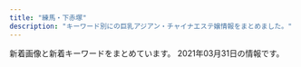 ```yaml
---
title: "練馬・下赤塚"
description: "キーワード別にの巨乳アジアン・チャイナエステ嬢情報をまとめました。"
---
```


新着画像と新着キーワードをまとめています。
2021年03月31日の情報です。

<DmmAffiliateIns />
<KeywordTable
  shops={
    [
    {
        "img_links": [
            "http://www.bishoujo.relaxmens.com/images/top01.png",
            "http://www.bishoujo.relaxmens.com/images/tel.png",
            "http://www.bishoujo.relaxmens.com/images/osusume01.png",
            "http://www.bishoujo.relaxmens.com/images/nav-001.png",
            "http://www.bishoujo.relaxmens.com/photo_news/upimg/69006605d742b90036_1.jpg",
            "http://www.bishoujo.relaxmens.com/images/nav-003.png",
            "http://www.bishoujo.relaxmens.com/photo_news/upimg/69006605d742b90036_2.jpg",
            "http://www.bishoujo.relaxmens.com/files/008.jpg",
            "http://www.bishoujo.relaxmens.com/images/nav-005.png",
            "http://www.bishoujo.relaxmens.com/files/004.jpg",
            "http://www.bishoujo.relaxmens.com/images/nav-002.png",
            "http://www.bishoujo.relaxmens.com/images/nav-004.png",
            "http://www.bishoujo.relaxmens.com/images/top003.png",
            "http://www.bishoujo.relaxmens.com/files/007.jpg",
            "http://www.bishoujo.relaxmens.com/files/006.jpg",
            "http://www.bishoujo.relaxmens.com/images/top02-left.png",
            "http://www.bishoujo.relaxmens.com/photo_news/upimg/69006605d742b90036_0.jpg",
            "http://www.bishoujo.relaxmens.com/images/nav-006.png"
        ],
        "station": "\u7df4\u99ac\u99c5\u897f\u53e3",
        "url": "http://www.bishoujo.relaxmens.com/",
        "keywords": {},
        "name": "\u7f8e\u5c11\u5973\u5b66\u5712"
    },
    {
        "name": "\u30b9\u30a6\u30a3\u30fc\u30c8",
        "keywords": {},
        "img_links": [
            "http://www.es-yas.click/images/staff_t.jpg",
            "http://www.es-yas.click/images/interior_t.jpg",
            "http://www.es-yas.click/images/head.jpg",
            "http://www.es-yas.click/images/int1.png",
            "http://www.es-yas.click/images/ac1.png",
            "http://www.es-yas.click/images/1.jpg",
            "http://www.es-yas.click/images/tel.jpg",
            "http://www.es-yas.click/images/sirase.jpg",
            "http://www.es-yas.click/images/3.jpg",
            "http://www.es-yas.click/images/sys2.png",
            "http://www.es-yas.click/images/news.jpg",
            "http://www.es-yas.click/images/2.jpg",
            "http://www.es-yas.click/img/riri1.jpg",
            "http://www.es-yas.click/images/sys1.png",
            "http://www.es-yas.click/images/s1.png",
            "http://www.es-yas.click/img/mari1.jpg",
            "http://www.es-yas.click/images/newface.png",
            "http://www.es-yas.click/images/int2.png",
            "http://www.es-yas.click/images/info.png",
            "http://www.es-yas.click/img/sayuri1.jpg",
            "http://www.es-yas.click/images/mobile.jpg"
        ],
        "url": "http://www.es-yas.click/",
        "station": "\u4e2d\u6751\u6a4b\u99c5\u5357\u53e3"
    },
    {
        "keywords": {},
        "url": "http://sh-dafei.work/",
        "img_links": [
            "http://sh-dafei.work/uploads/171031/1-1G0311G531445.jpg",
            "http://sh-dafei.work/uploads/200117/1-20011G614144B.jpg",
            "http://sh-dafei.work/uploads/190130/1-1Z130162635508.jpg",
            "http://sh-dafei.work/uploads/181206/1-1Q2061253211D.jpg",
            "http://sh-dafei.work/uploads/180612/1-1P6121601061c.jpg",
            "http://sh-dafei.work/uploads/201002/1-201002144Z11V.jpg",
            "http://sh-dafei.work/uploads/181206/1-1Q2061249563O.jpg",
            "http://sh-dafei.work/uploads/181207/1-1Q20G35320X0.png",
            "http://sh-dafei.work/uploads/181206/1-1Q2061250494E.jpg",
            "http://sh-dafei.work/uploads/190924/1-1Z924151334121.jpg",
            "http://sh-dafei.work/templets/default/pc/picture/staffs.png",
            "http://sh-dafei.work/uploads/180612/1-1P612160029349.jpg",
            "http://sh-dafei.work/templets/default/pc/picture/face.png",
            "http://sh-dafei.work/uploads/180227/1-1P22G40S5448.jpg",
            "http://sh-dafei.work/uploads/171031/1-1G0311G505933.jpg",
            "http://sh-dafei.work/uploads/allimg/180612/1-1P612160305350.jpg",
            "http://sh-dafei.work/uploads/210326/1-210326140613257.jpg",
            "http://sh-dafei.work/uploads/181214/1-1Q214154222511.jpg",
            "http://sh-dafei.work/uploads/200612/1-200612154534W8.jpg",
            "http://sh-dafei.work/uploads/191115/1-191115132040J2.jpg",
            "http://sh-dafei.work/uploads/190809/1-1ZP9125I01S.jpg",
            "http://sh-dafei.work/templets/default/pc/picture/s_news.png",
            "http://sh-dafei.work/templets/default/pc/picture/s_pick.png",
            "http://sh-dafei.work/uploads/190329/1-1Z329151011c7.jpg",
            "http://sh-dafei.work/templets/default/pc/picture/end1.jpg",
            "http://sh-dafei.work/uploads/171031/1-1G0311G4095M.jpg",
            "http://sh-dafei.work/uploads/181206/1-1Q206125154224.jpg",
            "http://sh-dafei.work/uploads/190301/1-1Z30116320A41.jpg",
            "http://sh-dafei.work/uploads/171031/1-1G0311G344914.jpg",
            "http://sh-dafei.work/uploads/171031/1-1G0311G556445.jpg",
            "http://sh-dafei.work/templets/default/pc/picture/s_staff.png",
            "http://sh-dafei.work/uploads/201113/1-20111314213cQ.jpg",
            "http://sh-dafei.work/uploads/181207/1-1Q20G40K63R.jpg",
            "http://sh-dafei.work/uploads/210219/1-210219105500300.jpg"
        ],
        "name": "\u5927\u5983",
        "station": "\u7df4\u99ac\u99c5\u897f\u53e3"
    },
    {
        "url": "http://c-sakura.work/",
        "keywords": {},
        "station": "\u4e0b\u8d64\u585a\u99c5\u5317\u53e3",
        "name": "\u9577\u4e45*\u3061\u3087\u3046\u304d\u3085\u3046",
        "img_links": [
            "http://c-sakura.work/images/sisu.png",
            "http://c-sakura.work/images/staff_t.jpg",
            "http://c-sakura.work/images/sys1.png",
            "http://c-sakura.work/images/2.jpg",
            "http://c-sakura.work/images/int1.png",
            "http://c-sakura.work/img/yuyu1.jpg",
            "http://c-sakura.work/images/mobile.jpg",
            "http://c-sakura.work/images/head.jpg",
            "http://c-sakura.work/images/1.jpg",
            "http://c-sakura.work/images/news.png",
            "http://c-sakura.work/images/3.jpg",
            "http://c-sakura.work/images/tel.jpg",
            "http://c-sakura.work/images/int2.png",
            "http://c-sakura.work/img/yuri1.jpg",
            "http://c-sakura.work/img/ami1.jpg",
            "http://c-sakura.work/images/info.png",
            "http://c-sakura.work/images/interior_t.jpg"
        ]
    },
    {
        "keywords": {
            "88": 2,
            "90": 3,
            "89": 1
        },
        "station": "\u7df4\u99ac\u99c5\u897f\u53e3",
        "name": "\u7df4\u99ac\u306e\u5929\u4f7f",
        "url": "http://ginzaangel.esnavi.work/",
        "img_links": [
            "http://ginzaangel.esnavi.work/staff_t.jpg",
            "http://ginzaangel.esnavi.work/2/uploadimg/1615988934.jpeg",
            "http://ginzaangel.esnavi.work/news.jpg",
            "http://ginzaangel.esnavi.work/sys1.jpg",
            "http://ginzaangel.esnavi.work/2/uploadimg/1615989033.jpeg",
            "http://ginzaangel.esnavi.work/2/uploadimg/1601829474.jpeg",
            "http://ginzaangel.esnavi.work/2/uploadimg/1615989115.jpeg",
            "http://ginzaangel.esnavi.work/head.jpg",
            "http://ginzaangel.esnavi.work/sys2.jpg",
            "http://ginzaangel.esnavi.work/int1.png",
            "http://ginzaangel.esnavi.work/2/uploadimg/1615988408.jpeg",
            "http://ginzaangel.esnavi.work/s1.png",
            "http://ginzaangel.esnavi.work/2/uploadimg/1595657062.jpeg"
        ]
    },
    {
        "url": "http://www.sugatabi.mesthe.com/",
        "name": "\u59ff\u7f8e",
        "img_links": [
            "http://www.sugatabi.mesthe.com/files/006.jpg",
            "http://www.sugatabi.mesthe.com/images/shop/shop03.jpg",
            "http://www.sugatabi.mesthe.com/files/009-02.jpg",
            "http://www.sugatabi.mesthe.com/files/001-02.jpg",
            "http://www.sugatabi.mesthe.com/images/mobile.jpg",
            "http://www.sugatabi.mesthe.com/files/010-02.jpg",
            "http://www.sugatabi.mesthe.com/files/001.jpg",
            "http://www.sugatabi.mesthe.com/images/girl-z2.jpg",
            "http://www.sugatabi.mesthe.com/images/staff_line.png",
            "http://www.sugatabi.mesthe.com/images/bj3.png",
            "http://www.sugatabi.mesthe.com/files/010.jpg",
            "http://www.sugatabi.mesthe.com/files/006-02.jpg",
            "http://www.sugatabi.mesthe.com/files/002.jpg",
            "http://www.sugatabi.mesthe.com/files/004-02.jpg",
            "http://www.sugatabi.mesthe.com/images/link_line.png",
            "http://www.sugatabi.mesthe.com/files/009.jpg",
            "http://www.sugatabi.mesthe.com/files/005-02.jpg",
            "http://www.sugatabi.mesthe.com/images/shop/shop01.jpg",
            "http://www.sugatabi.mesthe.com/images/shop/shop02.jpg",
            "http://www.sugatabi.mesthe.com/images/girl-z1.jpg",
            "http://www.sugatabi.mesthe.com/files/005.jpg",
            "http://www.sugatabi.mesthe.com/images/shop/shop04.jpg",
            "http://www.sugatabi.mesthe.com/files/003.jpg",
            "http://www.sugatabi.mesthe.com/images/top_sche.png",
            "http://www.sugatabi.mesthe.com/files/008.jpg",
            "http://www.sugatabi.mesthe.com/files/004.jpg",
            "http://www.sugatabi.mesthe.com/files/008-02.jpg",
            "http://www.sugatabi.mesthe.com/images/top.jpg",
            "http://www.sugatabi.mesthe.com/files/003-02.jpg",
            "http://www.sugatabi.mesthe.com/files/002-02.jpg"
        ],
        "station": "\u3068\u304d\u308f\u53f0\u99c5\u5357\u53e3",
        "keywords": {
            "C": 2,
            "84": 1,
            "85": 1,
            "86": 3,
            "D": 7,
            "87": 4
        }
    },
    {
        "station": "\u5927\u6cc9\u5b66\u5712\u99c5",
        "url": "http://lachesis.este88.com/",
        "keywords": {
            "88": 1,
            "83": 2,
            "91": 2,
            "95": 1,
            "G": 1,
            "86": 1,
            "84": 1,
            "D": 2,
            "F": 3,
            "80": 1,
            "93": 1,
            "C": 4
        },
        "name": "\u30e9\u30b1\u30b7\u30b9\u5927\u6cc9\u5b66\u5712",
        "img_links": [
            "http://lachesis.este88.com/gals/mao1.jpg",
            "https://lachesis.este88.com/gals/rinnka1.jpg",
            "https://lachesis.este88.com/gals/miku1.jpg",
            "https://lachesis.este88.com/gals/minami1.jpg",
            "https://lachesis.este88.com/images/bg_header3.jpg",
            "http://lachesis.este88.com/gals/miku2.jpg",
            "http://lachesis.este88.com/gals/rinnka4.jpg",
            "http://lachesis.este88.com/gals/aoi2.jpg",
            "https://lachesis.este88.com/gals/itika1.jpg",
            "http://lachesis.este88.com/gals/minami2.jpg",
            "http://lachesis.este88.com/gals/miho1.jpg",
            "https://lachesis.este88.com/gals/maria1.jpg",
            "http://lachesis.este88.com/images/sysh3bar.png",
            "https://lachesis.este88.com/gals/narumi1.jpg",
            "http://momipara.jp/img/link/momi234.jpg",
            "http://lachesis.este88.com/gals/narumi2.jpg",
            "http://lachesis.este88.com/gals/minami1.jpg",
            "http://lachesis.este88.com/gals/mao2.jpg",
            "http://lachesis.este88.com/gals/itika1.jpg",
            "https://lachesis.este88.com/images/info5.jpg",
            "http://lachesis.este88.com/images/bg_header3.jpg",
            "http://lachesis.este88.com/gals/miho3.jpg",
            "http://lachesis.este88.com/gals/narumi1.jpg",
            "http://lachesis.este88.com/gals/rinnka2.jpg",
            "http://lachesis.este88.com/gals/tumugi1.jpg",
            "http://lachesis.este88.com/gals/itika3.jpg",
            "https://lachesis.este88.com/gals/aoi1.jpg",
            "http://lachesis.este88.com/gals/tumugi2.jpg",
            "http://lachesis.este88.com/gals/rinnka1.jpg",
            "http://lachesis.este88.com/images/line.jpg",
            "http://lachesis.este88.com/gals/miku1.jpg",
            "http://lachesis.este88.com/gals/itika2.jpg",
            "http://lachesis.este88.com/gals/aoi1.jpg",
            "http://lachesis.este88.com/gals/miho2.jpg",
            "http://lachesis.este88.com/gals/aoi3.jpg",
            "http://lachesis.este88.com/gals/rinnka3.jpg",
            "http://lachesis.este88.com/images/bg_header.jpg",
            "https://lachesis.este88.com/images/line.jpg",
            "http://lachesis.este88.com/gals/narumi4.jpg",
            "https://lachesis.este88.com/images/sysh3bar.png",
            "http://lachesis.este88.com/gals/maria1.jpg",
            "http://lachesis.este88.com/images/info5.jpg",
            "https://lachesis.este88.com/gals/miho1.jpg",
            "https://lachesis.este88.com/gals/tumugi1.jpg",
            "http://lachesis.este88.com/gals/tumugi3.jpg",
            "https://lachesis.este88.com/images/bg_header.jpg",
            "http://lachesis.este88.com/gals/miku3.jpg",
            "http://lachesis.este88.com/gals/narumi3.jpg",
            "https://lachesis.este88.com/gals/mao1.jpg"
        ]
    },
    {
        "url": "http://ponfu-massage.work/",
        "keywords": {
            "89": 1,
            "D": 9,
            "85": 2,
            "86": 1,
            "88": 4,
            "C": 22,
            "F": 2,
            "84": 1,
            "87": 5,
            "E": 2
        },
        "station": "\u7df4\u99ac\u99c5\u897f\u53e3",
        "name": "\u30dd\u30f3\u30d5\u30fc",
        "img_links": [
            "http://ponfu-massage.work/img/s46.jpg",
            "http://ponfu-massage.work/i/img/sta46.jpg",
            "http://ponfu-massage.work/img/st45.jpg",
            "http://ponfu-massage.work/img/st28.jpg",
            "http://ponfu-massage.work/img/s41.jpg",
            "http://ponfu-massage.work/img/s42.jpg",
            "http://ponfu-massage.work/img/acc9.jpg",
            "http://ponfu-massage.work/img/st43.jpg",
            "http://ponfu-massage.work/img/st38.jpg",
            "http://ponfu-massage.work/img/sta46.jpg",
            "http://ponfu-massage.work/i/img/r3.jpg",
            "http://ponfu-massage.work/img/s47.jpg",
            "http://ponfu-massage.work/i/img/sta42.jpg",
            "http://ponfu-massage.work/img/st46.jpg",
            "http://ponfu-massage.work/img/st35.jpg",
            "http://ponfu-massage.work/img/acc1.jpg",
            "http://ponfu-massage.work/img/acc6.jpg",
            "http://ponfu-massage.work/img/st47.jpg",
            "http://ponfu-massage.work/img/st42.jpg",
            "http://ponfu-massage.work/img/sta30.jpg",
            "http://ponfu-massage.work/i/img/sta41.jpg",
            "http://ponfu-massage.work/i/img/sta24.jpg",
            "http://ponfu-massage.work/img/st39.jpg",
            "http://ponfu-massage.work/img/s39.jpg",
            "http://ponfu-massage.work/img/s30.jpg",
            "http://ponfu-massage.work/img/sta47.jpg",
            "http://ponfu-massage.work/img/st41.jpg",
            "http://ponfu-massage.work/img/sta42.jpg",
            "http://ponfu-massage.work/i/img/sta45.jpg",
            "http://ponfu-massage.work/img/sta41.jpg",
            "http://ponfu-massage.work/img/sta45.jpg",
            "http://ponfu-massage.work/img/sta28.jpg",
            "http://ponfu-massage.work/img/acc8.jpg",
            "http://ponfu-massage.work/img/acc7.jpg",
            "http://ponfu-massage.work/img/sta38.jpg",
            "http://ponfu-massage.work/img/s38.jpg",
            "http://ponfu-massage.work/img/acc5.jpg",
            "http://ponfu-massage.work/i/img/sta39.jpg",
            "http://ponfu-massage.work/i/img/st45.jpg",
            "http://ponfu-massage.work/img/s44.jpg",
            "http://ponfu-massage.work/img/acc2.jpg",
            "http://ponfu-massage.work/img/acc4.jpg",
            "http://ponfu-massage.work/img/sta39.jpg",
            "http://ponfu-massage.work/img/st18.jpg",
            "http://ponfu-massage.work/img/acc3.jpg",
            "http://ponfu-massage.work/i/img/sta43.jpg",
            "http://ponfu-massage.work/img/botton.jpg",
            "http://ponfu-massage.work/img/acc10.jpg",
            "http://ponfu-massage.work/img/sta44.jpg",
            "http://ponfu-massage.work/img/sta43.jpg",
            "http://ponfu-massage.work/img/sta35.jpg",
            "http://ponfu-massage.work/i/img/r4.jpg",
            "http://ponfu-massage.work/i/img/sta38.jpg",
            "http://ponfu-massage.work/i/img/sta47.jpg",
            "http://ponfu-massage.work/i/img/sta44.jpg",
            "http://ponfu-massage.work/img/s45.jpg",
            "http://ponfu-massage.work/i/img/sta30.jpg",
            "http://ponfu-massage.work/i/img/r2.jpg",
            "http://ponfu-massage.work/img/s43.jpg",
            "http://ponfu-massage.work/img/campian.jpg",
            "http://ponfu-massage.work/img/st30.jpg",
            "http://ponfu-massage.work/i/img/sta28.jpg",
            "http://ponfu-massage.work/i/img/r1.jpg",
            "http://ponfu-massage.work/img/st44.jpg"
        ]
    },
    {
        "name": "\u512a\u30fb\u7f8e",
        "url": "http://rose.este.work/",
        "img_links": [
            "http://rose.este.work/r5.jpg",
            "http://rose.este.work/index-24.htm.jpg",
            "http://rose.este.work/r1.jpg",
            "http://rose.este.work/index-26.htm.jpg",
            "http://rose.este.work/r4.jpg",
            "http://rose.este.work/index-25.htm.jpg",
            "http://rose.este.work/sys1.png",
            "http://rose.este.work/resize_250.png",
            "http://rose.este.work/resize_1500-450.jpg",
            "http://rose.este.work/r3.jpg",
            "http://rose.este.work/totop.png",
            "http://rose.este.work/unnamed.png",
            "http://rose.este.work/index-1.htm.jpg",
            "http://rose.este.work/re.jpg"
        ],
        "station": "\u6c5f\u53e4\u7530\u99c5\u5357\u53e3",
        "keywords": {}
    },
    {
        "station": "\u7df4\u99ac\u99c5\u5357\u53e3",
        "img_links": [
            "http://www.nerima-rose.com/images/rosa-pindao_07.jpg",
            "http://www.nerima-rose.com/images/aroma/r2.jpg",
            "http://www.nerima-rose.com/images/staff/17/2/kina.jpg",
            "http://www.nerima-rose.com/images/nav/nav-acc.jpg",
            "http://www.nerima-rose.com/images/rosa-pindao_09.jpg",
            "http://www.nerima-rose.com/images/staff/17/2/ena.jpg",
            "http://www.nerima-rose.com/images/staff/17/riri.jpg",
            "http://www.nerima-rose.com/images/shop/4/s1.jpg",
            "http://www.nerima-rose.com/images/aroma/r1.jpg",
            "http://www.nerima-rose.com/images/shop/h1.jpg",
            "http://www.nerima-rose.com/images/sys3.jpg",
            "http://www.nerima-rose.com/images/shop/11.jpg",
            "http://www.nerima-rose.com/images/staff/16/kaori2.jpg",
            "http://www.nerima-rose.com/images/staff/17/2/nana.png",
            "http://www.nerima-rose.com/images/staff/16/misaki2.jpg",
            "http://www.nerima-rose.com/images/rosa-sys_09a.jpg",
            "http://www.nerima-rose.com/images/index-rosa_04.jpg",
            "http://www.nerima-rose.com/images/nav/nav-rec.jpg",
            "http://www.nerima-rose.com/images/images/sys2018_03.jpg",
            "http://www.nerima-rose.com/cgi-bin/topics/img/16-1.jpg",
            "http://www.nerima-rose.com/images/shop/3/sh1.jpg",
            "http://www.nerima-rose.com/images/index-rosa_09.jpg",
            "http://www.nerima-rose.com/images/staff/16/aya2.jpg",
            "http://www.nerima-rose.com/images/rosa-sys_04.jpg",
            "http://www.nerima-rose.com/images/images/sys2018_06.jpg",
            "http://www.nerima-rose.com/images/index-rosa_02.jpg",
            "http://www.nerima-rose.com/images/aroma/r3.jpg"
        ],
        "keywords": {
            "C": 8
        },
        "name": "ROSE",
        "url": "http://www.nerima-rose.com/"
    },
    {
        "station": "\u7df4\u99ac\u99c5\u5317\u53e3",
        "keywords": {
            "C": 7
        },
        "img_links": [
            "http://moonlove.est-u.com/images/index_04.jpg",
            "http://moonlove.est-u.com/images/index2_06.jpg",
            "http://moonlove.est-u.com/images/s3.jpg",
            "http://moonlove.est-u.com/images/icon_000.jpg",
            "http://moonlove.est-u.com/images/index_16.jpg",
            "http://moonlove.est-u.com/images/index_14.jpg",
            "http://moonlove.est-u.com/images/s8.jpg",
            "http://moonlove.est-u.com/staff/ayumi.jpg",
            "http://moonlove.est-u.com/images/index_13.jpg",
            "http://moonlove.est-u.com/images/s5.jpg",
            "http://moonlove.est-u.com/images/s6.jpg",
            "http://moonlove.est-u.com/staff/nami.jpg",
            "http://moonlove.est-u.com/images/index_02.jpg",
            "http://moonlove.est-u.com/images/index_15.jpg",
            "http://moonlove.est-u.com/staff/kaori.jpg",
            "http://moonlove.est-u.com/images/index_08.jpg",
            "http://moonlove.est-u.com/images/index1_06.jpg",
            "http://moonlove.est-u.com/images/staff_09.jpg",
            "http://moonlove.est-u.com/images/s1.jpg",
            "http://moonlove.est-u.com/images/index_07.jpg",
            "http://moonlove.est-u.com/staff/miki.jpg",
            "http://moonlove.est-u.com/images/index_19.jpg",
            "http://moonlove.est-u.com/images/index_17.jpg",
            "http://moonlove.est-u.com/images/index3_06.jpg",
            "http://moonlove.est-u.com/images/index_05.jpg",
            "http://moonlove.est-u.com/staff/sakura.jpg",
            "http://moonlove.est-u.com/images/index_10.jpg",
            "http://moonlove.est-u.com/images/index_12.jpg",
            "http://moonlove.est-u.com/images/s4.jpg"
        ],
        "name": "\u6708\u306e\u604b",
        "url": "http://moonlove.est-u.com/"
    },
    {
        "name": "\u30aa\u30a2\u30b7\u30b9",
        "img_links": [
            "http://oasis.akasuri.xyz/staff/s1.jpg",
            "http://oasis.akasuri.xyz/images/bar-staff.png",
            "http://oasis.akasuri.xyz/images/bar-photo.png",
            "http://oasis.akasuri.xyz/staff/s3.jpg",
            "http://oasis.akasuri.xyz/images/c-staff.png",
            "http://oasis.akasuri.xyz/images/b-tel.png",
            "http://oasis.akasuri.xyz/staff/s2.jpg",
            "http://oasis.akasuri.xyz/images/c-photo.png",
            "http://oasis.akasuri.xyz/images/fotter.png",
            "http://oasis.akasuri.xyz/images/c-top.png"
        ],
        "keywords": {},
        "url": "http://oasis.akasuri.xyz/",
        "station": "\u6210\u5897\u99c5\u5357\u53e3"
    },
    {
        "keywords": {
            "D": 2,
            "E": 1
        },
        "img_links": [
            "http://nymphe-est.biz/images/stal.jpg",
            "http://nymphe-est.biz/images/tit5.jpg",
            "http://nymphe-est.biz/images/tm.jpg",
            "http://nymphe-est.biz/images/bul.jpg",
            "http://nymphe-est.biz/images/tit2.jpg",
            "http://nymphe-est.biz/images/tit3.jpg",
            "http://nymphe-est.biz/images/m5.png",
            "http://nymphe-est.biz/images/m4.png",
            "http://nymphe-est.biz/images/m1.png",
            "http://nymphe-est.biz/images/cg03.jpg",
            "http://nymphe-est.biz/images/cg01.jpg",
            "http://nymphe-est.biz/images/spt.png",
            "http://nymphe-est.biz/images/cg02.jpg",
            "http://nymphe-est.biz/images/tit4.jpg",
            "http://nymphe-est.biz/images/m3.png",
            "http://nymphe-est.biz/images/m6.png",
            "http://nymphe-est.biz/images/accl.jpg",
            "http://nymphe-est.biz/images/fla.jpg",
            "http://nymphe-est.biz/images/m2.png",
            "http://nymphe-est.biz/images/no.png",
            "http://nymphe-est.biz/images/bur.jpg",
            "http://nymphe-est.biz/images/tit6.jpg",
            "http://nymphe-est.biz/images/stat.jpg",
            "http://nymphe-est.biz/images/top.png"
        ],
        "station": "\u6771\u6b66\u7df4\u99ac\u99c5\u5317\u53e3",
        "url": "http://nymphe-est.biz/",
        "name": "\u59eb\u306e\u3086\u3073\u3055\u304d"
    },
    {
        "station": "\u6210\u5897\u99c5",
        "img_links": [],
        "name": "\u59eb",
        "keywords": {},
        "url": "http://anzu.abnavi.info/"
    },
    {
        "img_links": [
            "http://midori-massage.work/img/mo.png",
            "http://midori-massage.work/i/img/ss40.jpg",
            "http://midori-massage.work/i/img/r3.jpg",
            "http://midori-massage.work/i/img/ss57.jpg",
            "http://midori-massage.work/img/a1.jpg",
            "http://midori-massage.work/i/img/ss52.jpg",
            "http://midori-massage.work/img/ss17.jpg",
            "http://midori-massage.work/img/st52.jpg",
            "http://midori-massage.work/img/ss13.jpg",
            "http://midori-massage.work/img/st55.jpg",
            "http://midori-massage.work/img/ss41.jpg",
            "http://midori-massage.work/img/ss51.jpg",
            "http://midori-massage.work/img/ss36.jpg",
            "http://midori-massage.work/i/img/st52.jpg",
            "http://midori-massage.work/i/img/ss53.jpg",
            "http://midori-massage.work/img/ss35.jpg",
            "http://midori-massage.work/img/ss24.jpg",
            "http://midori-massage.work/img/ss20.jpg",
            "http://midori-massage.work/img/ss9.jpg",
            "http://midori-massage.work/i/img/ss55.jpg",
            "http://midori-massage.work/img/s49.png",
            "http://midori-massage.work/img/ss52.jpg",
            "http://midori-massage.work/i/img/r0.jpg",
            "http://midori-massage.work/img/botton.jpg",
            "http://midori-massage.work/i/img/ss38.jpg",
            "http://midori-massage.work/img/ss57.jpg",
            "http://midori-massage.work/img/ss53.jpg",
            "http://midori-massage.work/img/ss44.jpg",
            "http://midori-massage.work/img/s50.png",
            "http://midori-massage.work/img/st47.jpg",
            "http://midori-massage.work/i/img/ss47.jpg",
            "http://midori-massage.work/img/s57.png",
            "http://midori-massage.work/img/s47.png",
            "http://midori-massage.work/img/a3.jpg",
            "http://midori-massage.work/img/ss25.jpg",
            "http://midori-massage.work/img/ss33.jpg",
            "http://midori-massage.work/img/ss18.jpg",
            "http://midori-massage.work/img/ss2.jpg",
            "http://midori-massage.work/img/ss21.jpg",
            "http://midori-massage.work/img/s54.png",
            "http://midori-massage.work/img/fla-1.jpg",
            "http://midori-massage.work/i/img/ss56.jpg",
            "http://midori-massage.work/img/ss10.jpg",
            "http://midori-massage.work/img/st50.jpg",
            "http://midori-massage.work/img/ss15.jpg",
            "http://midori-massage.work/img/ss16.jpg",
            "http://midori-massage.work/img/st54.jpg",
            "http://midori-massage.work/img/ss50.jpg",
            "http://midori-massage.work/img/ss3.jpg",
            "http://midori-massage.work/img/ss45.jpg",
            "http://midori-massage.work/img/ss54.jpg",
            "http://midori-massage.work/img/st56.jpg",
            "http://midori-massage.work/i/img/r1.jpg",
            "http://midori-massage.work/img/a2.jpg",
            "http://midori-massage.work/img/ss29.jpg",
            "http://midori-massage.work/img/ss5.jpg",
            "http://midori-massage.work/img/ss46.jpg",
            "http://midori-massage.work/img/ss31.jpg",
            "http://midori-massage.work/img/ss14.jpg",
            "http://midori-massage.work/img/ss6.jpg",
            "http://midori-massage.work/i/img/ss51.jpg",
            "http://midori-massage.work/img/ss30.jpg",
            "http://midori-massage.work/img/ss12.jpg",
            "http://midori-massage.work/img/ss19.jpg",
            "http://midori-massage.work/img/ss40.jpg",
            "http://midori-massage.work/img/st056.jpg",
            "http://midori-massage.work/i/img/ss46.jpg",
            "http://midori-massage.work/i/img/r2.jpg",
            "http://midori-massage.work/img/ss56.jpg",
            "http://midori-massage.work/img/st49.jpg",
            "http://midori-massage.work/i/img/ss35.jpg",
            "http://midori-massage.work/img/ss1.jpg",
            "http://midori-massage.work/img/ss7.jpg",
            "http://midori-massage.work/img/st53.jpg",
            "http://midori-massage.work/i/img/ss54.jpg",
            "http://midori-massage.work/img/ss48.jpg",
            "http://midori-massage.work/img/s56.png",
            "http://midori-massage.work/img/st57.jpg",
            "http://midori-massage.work/img/ss26.jpg",
            "http://midori-massage.work/img/s52.png",
            "http://midori-massage.work/img/ss23.jpg",
            "http://midori-massage.work/img/ss55.jpg",
            "http://midori-massage.work/img/fla-2.jpg",
            "http://midori-massage.work/img/ss39.jpg",
            "http://midori-massage.work/img/ss38.jpg",
            "http://midori-massage.work/img/ss8.jpg",
            "http://midori-massage.work/img/ss49.jpg",
            "http://midori-massage.work/img/ss37.jpg",
            "http://midori-massage.work/img/ss47.jpg",
            "http://midori-massage.work/img/s55.png",
            "http://midori-massage.work/img/ss32.jpg",
            "http://midori-massage.work/i/img/ss36.jpg",
            "http://midori-massage.work/img/s53.png",
            "http://midori-massage.work/img/ss22.jpg",
            "http://midori-massage.work/img/ss34.jpg",
            "http://midori-massage.work/img/ss42.jpg",
            "http://midori-massage.work/img/ss28.jpg",
            "http://midori-massage.work/img/ss4.jpg",
            "http://midori-massage.work/img/ss43.jpg"
        ],
        "station": "\u8981\u753a\u99c55\u756a\u51fa\u53e3",
        "url": "http://midori-massage.work/",
        "keywords": {
            "D": 3,
            "87": 6,
            "89": 1,
            "E": 5,
            "C": 16,
            "F": 2,
            "88": 3
        },
        "name": "\u7dd1"
    },
    {
        "url": "http://www.hanaest.net/",
        "name": "\u83ef\uff5e\u306f\u306a\uff5e",
        "station": "\u4e0b\u8d64\u585a\u99c5\u5317\u53e3",
        "img_links": [
            "http://www.hanaest.net/images/news.png",
            "http://www.hanaest.net/up/uploads/20161128220158nao.jpg",
            "http://www.hanaest.net/up/uploads/20170621202142mimi.jpg",
            "http://www.hanaest.net/images/ttl_price.png",
            "http://www.hanaest.net/up/uploads/20171005214644212.jpg",
            "http://www.hanaest.net/images/qj.png",
            "http://www.hanaest.net/images/r1.jpg",
            "http://www.hanaest.net/up/uploads/20161009222712tomo.jpg",
            "http://www.hanaest.net/images/ttl_qj.png",
            "http://www.hanaest.net/images/header_bg.png",
            "http://www.hanaest.net/images/s2.jpg",
            "http://www.hanaest.net/images/r2.jpg",
            "http://www.hanaest.net/up/uploads/20171017081729nana.jpg",
            "http://www.hanaest.net/images/ttl_staff.png"
        ],
        "keywords": {}
    },
    {
        "keywords": {},
        "name": "\u82b1\u9ce5\u98a8\u6708",
        "img_links": [],
        "url": "https://kachofugetsu.ests.jp/",
        "station": "\u6210\u5897\u99c5"
    },
    {
        "keywords": {
            "85": 8,
            "D": 12,
            "88": 4
        },
        "url": "http://siesta.ests.jp/",
        "station": "\u5927\u6cc9\u5b66\u5712\u99c5\u5317\u53e3",
        "img_links": [
            "http://siesta.ests.jp/photos/sites/39/2021/01/2021011116333493.jpg",
            "http://siesta.ests.jp/images/acc1.jpg",
            "http://siesta.ests.jp/photos/sites/39/2021/01/2021011116333298.jpg",
            "http://siesta.ests.jp/images/pick.jpg",
            "http://siesta.ests.jp/photos/sites/39/2021/01/2021011116333321.jpg",
            "http://siesta.ests.jp/images/info.jpg",
            "http://siesta.ests.jp/images/mobile1.jpg",
            "http://siesta.ests.jp/images/acc3.jpg",
            "http://siesta.ests.jp/images/mobile.jpg",
            "http://siesta.ests.jp/images/s-staff.jpg",
            "http://siesta.ests.jp/images/top.png",
            "http://siesta.ests.jp/images/news.jpg",
            "http://siesta.ests.jp/images/acc2.jpg",
            "http://siesta.ests.jp/images/s-recriut.jpg",
            "http://siesta.ests.jp/images/acc4.jpg"
        ],
        "name": "\u30b7\u30a8\u30b9\u30bf"
    },
    {
        "keywords": {
            "85": 2,
            "87": 6,
            "D": 10,
            "C": 19,
            "88": 4,
            "82": 2
        },
        "name": "\u8d64\u3044\u82b1",
        "img_links": [
            "http://www.akai-hana.esjp.info/img/imasia_7981159_M.jpg",
            "http://www.akai-hana.esjp.info/files/006.jpg",
            "http://www.akai-hana.esjp.info/img/info/r7.jpg",
            "http://www.akai-hana.esjp.info/img/info/r4.jpg",
            "http://www.akai-hana.esjp.info/img/goback.jpg",
            "http://www.akai-hana.esjp.info/img/info/r5.jpg",
            "http://www.akai-hana.esjp.info/img/info/r9.jpg",
            "http://www.akai-hana.esjp.info/img/info/r8.jpg",
            "http://www.akai-hana.esjp.info/files/004.jpg",
            "http://www.akai-hana.esjp.info/files/002.jpg",
            "http://www.akai-hana.esjp.info/img/pixta_5458114_M.jpg",
            "http://www.akai-hana.esjp.info/img/info/r1.jpg",
            "http://www.akai-hana.esjp.info/img/info/r6.jpg",
            "http://www.akai-hana.esjp.info/img/slider/2.jpg",
            "http://www.akai-hana.esjp.info/files/003.jpg",
            "http://www.akai-hana.esjp.info/img/info/r3.jpg",
            "http://www.akai-hana.esjp.info/img/slider/1.jpg",
            "http://www.akai-hana.esjp.info/img/ttl_info.png",
            "http://www.akai-hana.esjp.info/img/info/r2.jpg",
            "http://www.akai-hana.esjp.info/files/005.jpg",
            "http://www.akai-hana.esjp.info/img/btn_blog.jpg",
            "http://www.akai-hana.esjp.info/img/btn_side_mobile.jpg",
            "http://www.akai-hana.esjp.info/img/pickup.jpg",
            "http://www.akai-hana.esjp.info/img/info.jpg",
            "http://www.akai-hana.esjp.info/img/pixta_5216568_M.jpg",
            "http://www.akai-hana.esjp.info/img/tel.png",
            "http://www.akai-hana.esjp.info/files/007.jpg",
            "http://www.akai-hana.esjp.info/files/001.jpg",
            "http://www.akai-hana.esjp.info/img/ttl_news.png"
        ],
        "url": "http://www.akai-hana.esjp.info/",
        "station": "\u6210\u5897\u99c54\u756a\u51fa\u53e3"
    },
    {
        "img_links": [
            "http://www.seoul.esjp.info/files/007.jpg",
            "http://www.seoul.esjp.info/img/main-top01.png",
            "http://www.seoul.esjp.info/img/nav-003.png",
            "http://www.seoul.esjp.info/img/change-005.png",
            "http://www.seoul.esjp.info/img/nav-006.png",
            "http://www.seoul.esjp.info/files/003.jpg",
            "http://www.seoul.esjp.info/img/nav-004.png",
            "http://www.seoul.esjp.info/img/foot.png",
            "http://www.seoul.esjp.info/files/008.jpg",
            "http://www.seoul.esjp.info/files/010.jpg",
            "http://www.seoul.esjp.info/img/nav-001.png",
            "http://www.seoul.esjp.info/files/011.jpg",
            "http://www.seoul.esjp.info/img/change-004.png",
            "http://www.seoul.esjp.info/img/head.png",
            "http://www.seoul.esjp.info/img/change-002.png",
            "http://www.seoul.esjp.info/files/013.jpg",
            "http://www.seoul.esjp.info/img/recuit.png",
            "http://www.seoul.esjp.info/files/004.jpg",
            "http://www.seoul.esjp.info/files/006.jpg",
            "http://www.seoul.esjp.info/img/nav-002.png",
            "http://www.seoul.esjp.info/files/015.jpg",
            "http://www.seoul.esjp.info/files/001.jpg",
            "http://www.seoul.esjp.info/img/change-006.png",
            "http://www.seoul.esjp.info/files/005.jpg",
            "http://www.seoul.esjp.info/img/change-003.png",
            "http://www.seoul.esjp.info/img/change-001.png",
            "http://www.seoul.esjp.info/files/012.jpg",
            "http://www.seoul.esjp.info/img/nav-005.png",
            "http://www.seoul.esjp.info/img/main-top03.png"
        ],
        "station": "\u7df4\u99ac\u99c5\u897f\u53e3",
        "name": "\u7652\u3057\u306e\u90e8\u5c4b",
        "keywords": {
            "D": 4,
            "86": 3,
            "87": 1
        },
        "url": "http://www.seoul.esjp.info/"
    },
    {
        "url": "http://aroma-p.info/",
        "station": "\u77f3\u795e\u4e95\u516c\u5712\u99c5\u5357\u53e3",
        "img_links": [],
        "name": "AROMA PLAZA \u30a2\u30ed\u30de\u30d7\u30e9\u30b6",
        "keywords": {}
    },
    {
        "url": "http://www.relaxes.info/",
        "keywords": {},
        "img_links": [
            "http://www.relaxes.info/up/uploads/2017071800271212.jpg",
            "http://www.relaxes.info/images/info.jpg",
            "http://www.relaxes.info/up/uploads/20180315212810me.jpg",
            "http://www.relaxes.info/images/header_bg.png",
            "http://www.relaxes.info/images/t2.png",
            "http://www.relaxes.info/images/ttl_qj.png",
            "http://www.relaxes.info/images/ttl_staff.png",
            "http://www.relaxes.info/images/rec.png",
            "http://www.relaxes.info/images/t1.png",
            "http://www.relaxes.info/images/s1.png",
            "http://www.relaxes.info/images/price.jpg",
            "http://www.relaxes.info/images/ttl_price.png",
            "http://www.relaxes.info/up/uploads/20210313172020j.jpg"
        ],
        "name": "\u8776",
        "station": "\u4e0a\u677f\u6a4b\u99c5\u5317\u53e3"
    },
    {
        "url": "http://binrou.net/",
        "keywords": {
            "D": 2,
            "86": 4,
            "F": 1,
            "C": 17,
            "87": 4,
            "E": 6,
            "89": 1,
            "88": 1
        },
        "station": "\u7df4\u99ac\u99c5\u897f\u53e3",
        "name": "\u30ad\u30e9\u30ad\u30e9",
        "img_links": [
            "http://binrou.net/img/st117.jpg",
            "http://binrou.net/i/img/r3.jpg",
            "http://binrou.net/i/img/sta94.jpg",
            "http://binrou.net/img/sta116.jpg",
            "http://binrou.net/img/botton.jpg",
            "http://binrou.net/i/img/st118.jpg",
            "http://binrou.net/i/img/sta88.jpg",
            "http://binrou.net/img/s114.jpg",
            "http://binrou.net/i/img/r2.jpg",
            "http://binrou.net/i/img/sta119.jpg",
            "http://binrou.net/img/s116.jpg",
            "http://binrou.net/img/sta118.jpg",
            "http://binrou.net/img/st118.jpg",
            "http://binrou.net/img/st109.jpg",
            "http://binrou.net/i/img/sta105.jpg",
            "http://binrou.net/img/s117.jpg",
            "http://binrou.net/i/img/sta108.jpg",
            "http://binrou.net/i/img/sta89.jpg",
            "http://binrou.net/i/img/sta80.jpg",
            "http://binrou.net/img/st116.jpg",
            "http://binrou.net/i/img/sta118.jpg",
            "http://binrou.net/img/s115.jpg",
            "http://binrou.net/i/img/sta111.jpg",
            "http://binrou.net/i/img/sta116.jpg",
            "http://binrou.net/img/st119.jpg",
            "http://binrou.net/i/img/r1.jpg",
            "http://binrou.net/img/sta112.jpg",
            "http://binrou.net/i/img/sta112.jpg",
            "http://binrou.net/i/img/sta114.jpg",
            "http://binrou.net/img/s112.jpg",
            "http://binrou.net/img/s119.jpg",
            "http://binrou.net/img/st115.jpg",
            "http://binrou.net/i/img/sta109.jpg",
            "http://binrou.net/i/img/sta100.jpg",
            "http://binrou.net/img/pickup20.jpg",
            "http://binrou.net/i/img/sta104.jpg",
            "http://binrou.net/img/sta109.jpg",
            "http://binrou.net/i/img/sta117.jpg",
            "http://binrou.net/img/s118.jpg",
            "http://binrou.net/img/mo.png",
            "http://binrou.net/i/img/sta115.jpg",
            "http://binrou.net/img/acc.jpg",
            "http://binrou.net/i/img/sta97.jpg",
            "http://binrou.net/img/sta114.jpg",
            "http://binrou.net/i/img/sta92.jpg",
            "http://binrou.net/img/sta119.jpg",
            "http://binrou.net/img/st112.jpg",
            "http://binrou.net/i/img/r4.jpg",
            "http://binrou.net/img/sta117.jpg",
            "http://binrou.net/img/sta115.jpg",
            "http://binrou.net/i/img/acc.jpg",
            "http://binrou.net/img/sta111.jpg",
            "http://binrou.net/img/st114.jpg",
            "http://binrou.net/img/st111.jpg",
            "http://binrou.net/i/img/sta98.jpg",
            "http://binrou.net/img/fla.jpg",
            "http://binrou.net/img/s111.jpg"
        ]
    },
    {
        "station": "\u4e0b\u8d64\u585a\u99c5\u5317\u53e3",
        "img_links": [
            "http://www.es-kou.link/images/int1.png",
            "http://www.es-kou.link/images/staff_t.jpg",
            "http://www.es-kou.link/images/sys3.png",
            "http://www.es-kou.link/images/head.jpg",
            "http://www.es-kou.link/images/interior_t.jpg",
            "http://www.es-kou.link/images/sys2.jpg",
            "http://www.es-kou.link/images/b1.jpg",
            "http://www.es-kou.link/images/3.jpg",
            "http://www.es-kou.link/images/info.png",
            "http://www.es-kou.link/images/sys1.jpg",
            "http://www.es-kou.link/images/s1.png",
            "http://www.es-kou.link/images/2.jpg",
            "http://www.es-kou.link/images/1.jpg",
            "http://www.es-kou.link/images/int2.png",
            "http://www.es-kou.link/img/mimi1.jpg",
            "http://www.es-kou.link/images/news.jpg",
            "http://www.es-kou.link/img/satomi1.jpg",
            "http://www.es-kou.link/images/b2.jpg",
            "http://www.es-kou.link/images/mobile.jpg",
            "http://www.es-kou.link/img/nana1.jpg"
        ],
        "keywords": {},
        "url": "http://www.es-kou.link/",
        "name": "\u7d05\u6708"
    },
    {
        "img_links": [
            "http://mannmaru.xyz/uploads/201130/1-20113009352G24.jpg",
            "http://mannmaru.xyz/uploads/201028/1-20102Q24R2Y7.jpg",
            "http://mannmaru.xyz/uploads/201112/1-2011120U33N31.jpg",
            "http://mannmaru.xyz/uploads/201020/1-2010200TG3423.jpg",
            "http://mannmaru.xyz/uploads/210201/1-210201103ZbG.jpg",
            "http://mannmaru.xyz/style/images/staff_line.png",
            "http://mannmaru.xyz/uploads/201106/1-201106163420503.jpg",
            "http://mannmaru.xyz/uploads/201130/1-20113009355I62.jpg",
            "http://mannmaru.xyz/uploads/210305/1-21030515102c51.jpg",
            "http://mannmaru.xyz/uploads/201226/1-20122616061Aa.jpg",
            "http://mannmaru.xyz/style/images/room4.jpg",
            "http://mannmaru.xyz/uploads/210115/1-2101151H414522.jpg",
            "http://mannmaru.xyz/uploads/210201/1-21020110453K96.jpg",
            "http://mannmaru.xyz/uploads/201026/1-201026095440P8.jpg",
            "http://mannmaru.xyz/style/images/dt.jpg",
            "http://mannmaru.xyz/style/images/end.jpg",
            "http://mannmaru.xyz/style/images/bj3.png",
            "http://mannmaru.xyz/uploads/210301/1-2103010Z62C22.jpg",
            "http://mannmaru.xyz/uploads/210222/1-2102220954134V.jpg",
            "http://mannmaru.xyz/uploads/210201/1-21020110402L62.jpg",
            "http://mannmaru.xyz/uploads/201214/1-2012141405532C.jpg",
            "http://mannmaru.xyz/uploads/201112/1-2011120U259211.jpg",
            "http://mannmaru.xyz/uploads/210301/1-2103010Z614408.jpg",
            "http://mannmaru.xyz/uploads/201106/1-2011061633492c.jpg",
            "http://mannmaru.xyz/style/images/girl-z1.jpg",
            "http://mannmaru.xyz/uploads/201130/1-20113009354V96.jpg",
            "http://mannmaru.xyz/uploads/210305/1-2103051510534G.jpg",
            "http://mannmaru.xyz/uploads/210222/1-21022209531W45.jpg",
            "http://mannmaru.xyz/uploads/201112/1-2011120U32Q21.jpg",
            "http://mannmaru.xyz/uploads/201214/1-201214140544N0.jpg",
            "http://mannmaru.xyz/uploads/201028/1-20102Q24PXb.jpg",
            "http://mannmaru.xyz/uploads/210222/1-210222095423251.jpg",
            "http://mannmaru.xyz/uploads/201020/1-2010200TF4347.jpg",
            "http://mannmaru.xyz/uploads/201212/1-201212152243942.jpg",
            "http://mannmaru.xyz/uploads/210105/1-210105124T2148.jpg",
            "http://mannmaru.xyz/uploads/201106/1-201106163411121.jpg",
            "http://mannmaru.xyz/uploads/210201/1-210201104555H2.jpg",
            "http://mannmaru.xyz/style/images/girl-z2.jpg",
            "http://mannmaru.xyz/uploads/210222/1-21022209535E28.jpg",
            "http://mannmaru.xyz/uploads/210222/1-210222095309317.jpg",
            "http://mannmaru.xyz/uploads/210118/1-21011P9140L03.jpg",
            "http://mannmaru.xyz/style/images/mobile.jpg",
            "http://mannmaru.xyz/style/images/room3.jpg",
            "http://mannmaru.xyz/style/images/room1.jpg",
            "http://mannmaru.xyz/uploads/210305/1-210305151041V7.jpg",
            "http://mannmaru.xyz/uploads/210301/1-2103010Z550512.jpg",
            "http://mannmaru.xyz/plus/images/room5.jpg",
            "http://mannmaru.xyz/uploads/210105/1-210105124S0643.jpg",
            "http://mannmaru.xyz/uploads/210105/1-210105124QM16.jpg",
            "http://mannmaru.xyz/uploads/200912/1-200912152551K9.jpg",
            "http://mannmaru.xyz/style/images/room2.jpg",
            "http://mannmaru.xyz/uploads/210118/1-21011P91210456.jpg",
            "http://mannmaru.xyz/uploads/201020/1-2010200T649248.jpg",
            "http://mannmaru.xyz/uploads/201010/1-2010101A4532c.jpg",
            "http://mannmaru.xyz/uploads/201214/1-201214140532633.jpg",
            "http://mannmaru.xyz/uploads/210222/1-210222095259219.jpg",
            "http://mannmaru.xyz/style/images/top.png",
            "http://mannmaru.xyz/uploads/210201/1-210201104603c3.jpg",
            "http://mannmaru.xyz/uploads/201028/1-20102Q24S0942.jpg",
            "http://mannmaru.xyz/uploads/210118/1-21011P913545J.jpg",
            "http://mannmaru.xyz/uploads/210201/1-2102011039521I.jpg"
        ],
        "name": "\u5348\u5f8c\u306e\u591c",
        "keywords": {
            "G": 1,
            "89": 1,
            "D": 17,
            "E": 2,
            "C": 26,
            "94": 1,
            "88": 1,
            "86": 17
        },
        "url": "http://mannmaru.xyz/",
        "station": "\u6210\u5897\u99c5\u5317\u53e3"
    },
    {
        "keywords": {},
        "img_links": [],
        "url": "http://tenpo2.iest.info/",
        "name": "\u6e29",
        "station": "\u4e0a\u677f\u6a4b\u99c5\u5317\u53e3"
    },
    {
        "keywords": {
            "C": 13
        },
        "name": "\u697d\u697d",
        "url": "http://www.e-rakuraku.info/",
        "station": "\u4e2d\u6751\u6a4b\u99c5",
        "img_links": [
            "http://www.e-rakuraku.info/images/sr.png",
            "http://www.e-rakuraku.info/images/s2.png",
            "http://www.e-rakuraku.info/images/newt.png",
            "http://www.e-rakuraku.info/images/huiyuan.png",
            "http://www.e-rakuraku.info/images/g1.jpg",
            "http://www.e-rakuraku.info/images/tel.png",
            "http://www.e-rakuraku.info/images/tite-staff.png",
            "http://www.e-rakuraku.info/images/g0.jpg",
            "http://www.e-rakuraku.info/images/tite-gallery.png",
            "http://www.e-rakuraku.info/images/nei_03.jpg",
            "http://www.e-rakuraku.info/images/newfacet.png",
            "http://www.e-rakuraku.info/images/g5.jpg",
            "http://www.e-rakuraku.info/images/s1.png",
            "http://www.e-rakuraku.info/images/g4.jpg",
            "http://www.e-rakuraku.info/images/g2.jpg",
            "http://www.e-rakuraku.info/images/top.jpg",
            "http://www.e-rakuraku.info/images/g3.jpg",
            "http://www.e-rakuraku.info/images/mobile.png"
        ]
    },
    {
        "keywords": {},
        "name": "\u61a9",
        "station": "\u5927\u5c71\u99c5\u5357\u53e3",
        "url": "http://c-ikoi.work/",
        "img_links": [
            "http://c-ikoi.work/images/news.jpg",
            "http://c-ikoi.work/images/sys1.jpg",
            "http://c-ikoi.work/images/tel.jpg",
            "http://c-ikoi.work/images/3.jpg",
            "http://c-ikoi.work/images/head.jpg",
            "http://c-ikoi.work/img/rina1.jpg",
            "http://c-ikoi.work/images/sys2.jpg",
            "http://c-ikoi.work/images/mobile.jpg",
            "http://c-ikoi.work/images/4.jpg",
            "http://c-ikoi.work/images/2.jpg",
            "http://c-ikoi.work/images/concept.jpg",
            "http://c-ikoi.work/img/aoi1.jpg",
            "http://c-ikoi.work/images/1.jpg",
            "http://c-ikoi.work/img/moe1.jpg",
            "http://c-ikoi.work/images/interior_t.jpg",
            "http://c-ikoi.work/images/int2.png",
            "http://c-ikoi.work/images/int1.png",
            "http://c-ikoi.work/images/rec1.png",
            "http://c-ikoi.work/images/rec2.png",
            "http://c-ikoi.work/img/yuki1.jpg",
            "http://c-ikoi.work/images/line.png",
            "http://c-ikoi.work/images/staff_t.jpg",
            "http://c-ikoi.work/images/int3.png",
            "http://c-ikoi.work/images/sys3.png"
        ]
    },
    {
        "url": "http://margaret.ests.jp/",
        "keywords": {
            "88": 24,
            "E": 60,
            "D": 72,
            "85": 36,
            "86": 24,
            "87": 12
        },
        "station": "\u685c\u53f0\u99c5\u5317\u53e3",
        "name": "\u30de\u30fc\u30ac\u30ec\u30c3\u30c8",
        "img_links": [
            "http://margaret.ests.jp/images/s_news.jpg",
            "http://margaret.ests.jp/photos/sites/29/2020/04/202004102157462.jpeg",
            "http://margaret.ests.jp/images/mobile.jpg",
            "http://margaret.ests.jp/images/service1.jpg",
            "http://margaret.ests.jp/photos/sites/29/2020/04/2020041014190824.jpg",
            "http://margaret.ests.jp/photos/sites/29/2020/04/202004081414540.jpg",
            "http://margaret.ests.jp/photos/sites/29/2020/06/2020062814010219.jpeg",
            "http://margaret.ests.jp/images/room4.jpg",
            "http://margaret.ests.jp/images/service2.jpg",
            "http://margaret.ests.jp/images/room1.jpg",
            "http://margaret.ests.jp/images/room3.jpg",
            "http://margaret.ests.jp/photos/sites/29/2020/04/2020040205541033.jpg",
            "http://margaret.ests.jp/images/s_staff.png",
            "http://margaret.ests.jp/images/service3.jpg",
            "http://margaret.ests.jp/images/service4.jpg",
            "http://margaret.ests.jp/photos/sites/29/2021/01/2021011511194654.jpg",
            "http://margaret.ests.jp/photos/sites/29/2020/03/2020032709162529.jpg",
            "http://margaret.ests.jp/images/info.jpg",
            "http://margaret.ests.jp/photos/sites/29/2020/08/2020080615352994.jpeg",
            "http://margaret.ests.jp/photos/sites/29/2020/06/202006301829174.jpeg",
            "http://margaret.ests.jp/images/s_pick.jpg",
            "http://margaret.ests.jp/photos/sites/29/2020/08/2020082222274080.jpeg",
            "http://margaret.ests.jp/photos/sites/29/2020/05/202005281752578.jpg",
            "http://margaret.ests.jp/images/s_service.png",
            "http://margaret.ests.jp/images/top.jpg",
            "http://margaret.ests.jp/images/room2.jpg"
        ]
    },
    {
        "station": "\u7df4\u99ac\u99c5\u5357\u53e3",
        "img_links": [
            "http://himawari.est-u.com/images/index_04.jpg",
            "http://himawari.est-u.com/images/index2_08.jpg",
            "http://himawari.est-u.com/staff/nami.jpg",
            "http://himawari.est-u.com/images/a2.jpg",
            "http://himawari.est-u.com/staff/aiko.jpg",
            "http://himawari.est-u.com/images/a1.jpg",
            "http://himawari.est-u.com/images/therpist.jpg",
            "http://himawari.est-u.com/staff/yuki.jpg",
            "http://himawari.est-u.com/images/index_08.jpg",
            "http://himawari.est-u.com/staff/izumi.jpg",
            "http://himawari.est-u.com/images/index_10.jpg",
            "http://himawari.est-u.com/images/down.jpg",
            "http://himawari.est-u.com/staff/umi.jpg",
            "http://himawari.est-u.com/staff/sakura.jpg",
            "http://himawari.est-u.com/staff/asuka.jpg",
            "http://himawari.est-u.com/images/index_02.jpg"
        ],
        "keywords": {
            "C": 7
        },
        "name": "\u3072\u307e\u308f\u308a",
        "url": "http://himawari.est-u.com/"
    },
    {
        "station": "\u3068\u304d\u308f\u53f0\u99c5\u5357\u53e3",
        "img_links": [
            "http://www.hi-msg.com/dansin/images/end1.jpg",
            "http://www.hi-msg.com/dansin/images/1.jpg",
            "http://www.hi-msg.com/dansin/images/top1.jpg",
            "http://www.hi-msg.com/dansin/images/p-2-1.jpg",
            "http://www.hi-msg.com/dansin/images/p-2.jpg",
            "http://www.hi-msg.com/dansin/images/p-6-1.jpg",
            "http://www.hi-msg.com/dansin/images/p-7.jpg",
            "http://www.hi-msg.com/dansin/images/mobile.jpg",
            "http://www.hi-msg.com/dansin/images/p-5.jpg",
            "http://www.hi-msg.com/dansin/images/p-8.jpg",
            "http://www.hi-msg.com/dansin/images/p-9-1.jpg",
            "http://www.hi-msg.com/dansin/images/p-5-1.jpg",
            "http://www.hi-msg.com/dansin/images/s_news.jpg",
            "http://www.hi-msg.com/dansin/images/p-9.jpg",
            "http://www.hi-msg.com/dansin/images/top.jpg",
            "http://www.hi-msg.com/dansin/images/p-6.jpg",
            "http://www.hi-msg.com/dansin/images/s_info.jpg",
            "http://www.hi-msg.com/dansin/images/s_pick.jpg",
            "http://www.hi-msg.com/dansin/images/s_face.jpg",
            "http://www.hi-msg.com/dansin/images/nav.jpg"
        ],
        "url": "http://www.hi-msg.com/dansin/",
        "keywords": {},
        "name": "\u6696\u5fc3"
    },
    {
        "name": "\u3046\u3089\u3089",
        "url": "http://es-nerima.biz/",
        "img_links": [
            "http://es-nerima.biz/wp-content/uploads/2016/10/mika-250x330.jpg",
            "http://es-nerima.biz/wp-content/themes/template-salon2/images/camp-bnr.jpg",
            "http://es-nerima.biz/wp-content/uploads/2016/10/g6.jpg",
            "http://es-nerima.biz/wp-content/uploads/2016/10/gallery8-600x600.jpg",
            "http://es-nerima.biz/wp-content/uploads/2016/10/g4-250x330.jpg",
            "http://es-nerima.biz/wp-content/uploads/2016/10/gallery6.jpg",
            "http://es-nerima.biz/wp-content/uploads/2016/10/g3-250x330.jpg",
            "http://es-nerima.biz/wp-content/uploads/2016/10/g1-250x330.jpg",
            "http://es-nerima.biz/wp-content/uploads/2016/10/gallery2.jpg",
            "http://es-nerima.biz/wp-content/themes/template-salon2/images/massage-de_88_31.jpg",
            "http://es-nerima.biz/wp-content/themes/template-salon2/images/newface-ttl.png",
            "http://es-nerima.biz/wp-content/uploads/2016/10/gallery8.jpg",
            "http://es-nerima.biz/wp-content/uploads/2016/10/g6-250x330.jpg",
            "http://es-nerima.biz/wp-content/themes/template-salon2/images/tel.png",
            "http://es-nerima.biz/wp-content/themes/template-salon2/images/gallery2.jpg",
            "http://es-nerima.biz/wp-content/themes/template-salon2/images/slider1.jpg",
            "http://es-nerima.biz/wp-content/uploads/2016/10/girl-1-250x330.jpg",
            "http://es-nerima.biz/wp-content/uploads/2016/10/camp-bnr.jpg",
            "http://es-nerima.biz/wp-content/themes/template-salon2/images/magazine.jpg",
            "http://es-nerima.biz/wp-content/themes/template-salon2/images/pickup-frame.png",
            "http://es-nerima.biz/wp-content/uploads/2016/10/gallery5.jpg",
            "http://es-nerima.biz/wp-content/uploads/2016/10/girl-1.jpg",
            "http://es-nerima.biz/wp-content/themes/template-salon2/images/gallery4.jpg",
            "http://es-nerima.biz/wp-content/uploads/2016/10/mika.jpg",
            "http://es-nerima.biz/wp-content/uploads/2016/10/eri.jpg",
            "http://es-nerima.biz/wp-content/themes/template-salon2/images/gallery-ttl.png",
            "http://es-nerima.biz/wp-content/uploads/2016/10/g5.jpg",
            "http://es-nerima.biz/wp-content/themes/template-salon2/images/pickup-ttl.png",
            "http://es-nerima.biz/wp-content/themes/template-salon2/images/gallery1.jpg",
            "http://cdn.dino-es.com/images/logo/88x31DinoEs.png",
            "http://es-nerima.biz/wp-content/uploads/2016/10/gallery3.jpg",
            "http://es-nerima.biz/wp-content/uploads/2016/10/eri-250x330.jpg",
            "http://es-nerima.biz/wp-content/uploads/2016/10/gallery7.jpg",
            "http://es-nerima.biz/wp-content/themes/template-salon2/images/gallery3.jpg",
            "http://es-nerima.biz/wp-content/uploads/2016/10/g5-250x330.jpg",
            "http://es-nerima.biz/wp-content/themes/template-salon2/images/news-ttl.png",
            "http://es-nerima.biz/wp-content/uploads/2016/10/g3.jpg",
            "http://es-nerima.biz/wp-content/uploads/2016/10/gallery1.jpg"
        ],
        "keywords": {},
        "station": "\u7df4\u99ac\u99c5\u5317\u53e3"
    },
    {
        "keywords": {},
        "url": "https://salasa.tokyo/",
        "station": "\u7df4\u99ac\u99c5\u897f\u53e3",
        "img_links": [],
        "name": "\u3064\u307c\u307f"
    }
]
}
/>
<DmmAffiliateScript />
